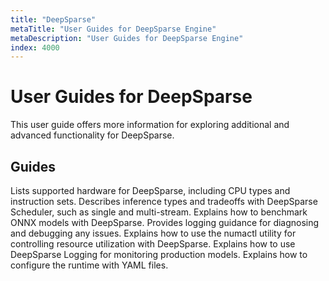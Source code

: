 ```yaml
---
title: "DeepSparse"
metaTitle: "User Guides for DeepSparse Engine"
metaDescription: "User Guides for DeepSparse Engine"
index: 4000
---
```


# User Guides for DeepSparse

This user guide offers more information for exploring additional and advanced functionality for DeepSparse.

## Guides

<LinkCards>
  <LinkCard href="./hardware-support" heading="Supported Hardware">
    Lists supported hardware for DeepSparse, including CPU types and instruction sets.
  </LinkCard>

  <LinkCard href="./scheduler" heading="Inference Types">
    Describes inference types and tradeoffs with DeepSparse Scheduler, such as single and multi-stream.
  </LinkCard>

  <LinkCard href="./benchmarking" heading="Benchmarking">
    Explains how to benchmark ONNX models with DeepSparse.
  </LinkCard>

  <LinkCard href="./diagnostics-debugging" heading="Diagnostics/Debugging">
    Provides logging guidance for diagnosing and debugging any issues.
  </LinkCard>

  <LinkCard href="./numactl-utility" heading="numactl Utility">
    Explains how to use the numactl utility for controlling resource utilization with DeepSparse.
  </LinkCard>
  <LinkCard href="./logging" heading="DeepSparse Logging">
    Explains how to use DeepSparse Logging for monitoring production models.
  </LinkCard>
  <LinkCard href="./deepsparse-config" heading="Runtime Configuration">
    Explains how to configure the runtime with YAML files.
  </LinkCard>
</LinkCards>
